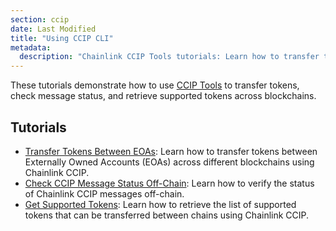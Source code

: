 ```yaml
---
section: ccip
date: Last Modified
title: "Using CCIP CLI"
metadata:
  description: "Chainlink CCIP Tools tutorials: Learn how to transfer tokens between EOAs, check CCIP message status and get list of supported tokens using CCIP Tools."
---
```


These tutorials demonstrate how to use [CCIP Tools](https://github.com/smartcontractkit/ccip-tools-ts) to transfer tokens, check message status, and retrieve supported tokens across blockchains.

## Tutorials

- [Transfer Tokens Between EOAs](/ccip/tutorials/evm/offchain/ccip-tools/transfer-tokens-from-eoa): Learn how to transfer tokens between Externally Owned Accounts (EOAs) across different blockchains using Chainlink CCIP.
- [Check CCIP Message Status Off-Chain](/ccip/tutorials/evm/offchain/ccip-tools/get-status-offchain): Learn how to verify the status of Chainlink CCIP messages off-chain.
- [Get Supported Tokens](/ccip/tutorials/evm/offchain/ccip-tools/get-supported-tokens): Learn how to retrieve the list of supported tokens that can be transferred between chains using Chainlink CCIP.

